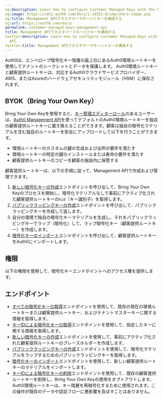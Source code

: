 ```yaml
---
og:description: Learn how to configure Customer Managed Keys with the Management API
og:image: https://cdn2.auth0.com/docs/1.14553.0/img/share-image.png
og:title: Management APIでカスタマーマネージドキーを構成する
og:url: https://auth0.com/docs/
permalink: customer-managed-keys-management-api
title: Management APIでカスタマーマネージドキーを構成する
twitter:description: Learn how to configure Customer Managed Keys with the Management
  API
twitter:title: Management APIでカスタマーマネージドキーを構成する
---
```


Auth0は、エンベロープ暗号化キー階層の最上位にあるAuth0環境ルートキーを使用してテナントのシークレットとデータを保護します。 Auth0環境ルートキーと顧客提供ルートキーは、対応するAuth0クラウドサービスプロバイダー、AWS、またはAzureのハードウェアセキュリティモジュール（HSM）に保存されます。

## BYOK（Bring Your Own Key）

Bring Your Own Keyを使用すると、[キー管理エディターロール](/manage-dashboard-access/add-dashboard-users)のあるユーザーは、[Auth0 Management API](https://auth0.com/docs/api/management/v2)を使ってデフォルトのAuth0環境ルートキーを独自の顧客提供ルートキーに置き換えることができます。顧客は独自の暗号化マテリアルを含む独自のルートキーを安全にアップロードして以下を行うことができます。

* 環境ルートキーのカスタムの鍵の生成および出所の要件を満たす
* 環境ルートキーの特定の鍵のインストールまたは寿命の要件を満たす
* 顧客提供ルートキーのコピーを顧客の施設内に保管する



顧客提供ルートキーは、以下の手順に従って、Management APIで作成および管理できます。

1. [新しい暗号化キーの作成](https://auth0.com/docs/api/management/v2/keys/post-encryption)エンドポイントを呼び出して、Bring Your Own Keyのプロセスを開始し、暗号化マテリアルなしで事前にアクティブ化された顧客提供ルートキーの`kid`（キー識別子）を取得します。
2. [パブリックラッピングキーの作成](https://auth0.com/docs/api/management/v2/keys/post-encryption-wrapping-key)エンドポイントを呼び出して、パブリックラッピングキーを作成して返します。
3. 自分の環境で独自の暗号化キーマテリアルを生成し、それをパブリックラッピングキーでラップ（暗号化）して、ラップ暗号化キー（顧客提供ルートキー）を作成します。
4. [暗号化キーのインポート](https://auth0.com/docs/api/management/v2/keys/post-encryption-key)エンドポイントを呼び出して、顧客提供ルートキーをAuth0にインポートします。



## 権限

以下の権限を使用して、暗号化キーエンドポイントへのアクセス権を提供します。



## エンドポイント

* [すべての暗号化キーの取得](https://auth0.com/docs/api/management/v2/keys/get-encryption-keys)エンドポイントを使用して、既存の現在の環境ルートキーまたは顧客提供ルートキー、およびテナントマスターキーに関する情報を取得します。
* [キーIDによる暗号化キーの取得](https://auth0.com/docs/api/management/v2/keys/get-encryption-key)エンドポイントを使用して、指定したキーに関する情報を取得します。
* [新しい暗号化キーの作成](https://auth0.com/docs/api/management/v2/keys/post-encryption)エンドポイントを使用して、事前にアクティブ化された顧客提供ルートキーのプレースホルダーを作成します。
* [パブリックラッピングキーの作成](https://auth0.com/docs/api/management/v2/keys/post-encryption-wrapping-key)エンドポイントを使用して、暗号化マテリアルをラップするためのパブリックラッピングキーを取得します。
* [暗号化キーのインポート](https://auth0.com/docs/api/management/v2/keys/post-encryption-key)エンドポイントを使用して、新しい顧客提供ルートキーのマテリアルをインポートします。
* [キーIDによる暗号化キーの削除](https://auth0.com/docs/api/management/v2/keys/delete-encryption-key)エンドポイントを使用して、既存の顧客提供ルートキーを削除し、Bring Your Own Keyの使用をオプトアウトします。Auth0環境ルートキーは、キー階層を再暗号化するために使用されます。この操作が既存のデータや認証フローに悪影響を及ぼすことはありません。